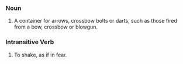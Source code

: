 === Noun ===
# A container for arrows, crossbow bolts or darts, such as those fired from a bow, crossbow or blowgun.

=== Intransitive Verb ===
# To shake, as if in fear.